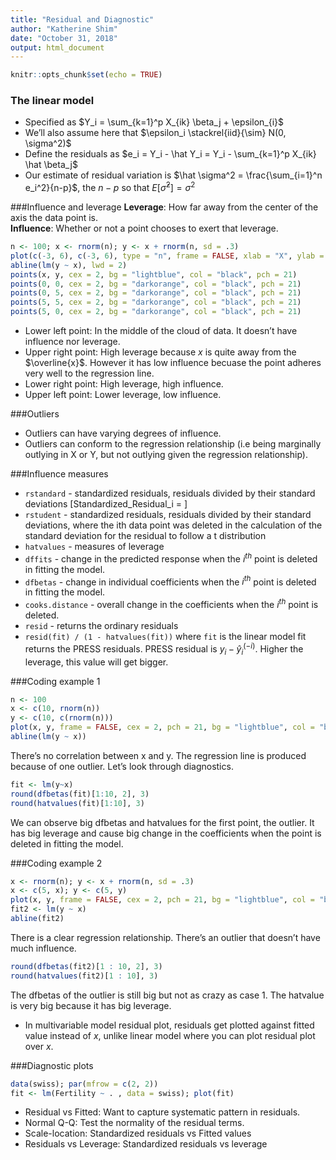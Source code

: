 ```yaml
---
title: "Residual and Diagnostic"
author: "Katherine Shim"
date: "October 31, 2018"
output: html_document
---
```


```r
knitr::opts_chunk$set(echo = TRUE)
```

### The linear model
* Specified as $Y_i =  \sum_{k=1}^p X_{ik} \beta_j + \epsilon_{i}$
* We'll also assume here that $\epsilon_i \stackrel{iid}{\sim} N(0, \sigma^2)$
* Define the residuals as
$e_i = Y_i -  \hat Y_i =  Y_i - \sum_{k=1}^p X_{ik} \hat \beta_j$
* Our estimate of residual variation is $\hat \sigma^2 = \frac{\sum_{i=1}^n e_i^2}{n-p}$, the $n-p$ so that $E[\hat \sigma^2] = \sigma^2$

###Influence and leverage
**Leverage**: How far away from the center of the axis the data point is.  
**Influence**: Whether or not a point chooses to exert that leverage. 

```r
n <- 100; x <- rnorm(n); y <- x + rnorm(n, sd = .3)
plot(c(-3, 6), c(-3, 6), type = "n", frame = FALSE, xlab = "X", ylab = "Y")
abline(lm(y ~ x), lwd = 2)
points(x, y, cex = 2, bg = "lightblue", col = "black", pch = 21)
points(0, 0, cex = 2, bg = "darkorange", col = "black", pch = 21)
points(0, 5, cex = 2, bg = "darkorange", col = "black", pch = 21)
points(5, 5, cex = 2, bg = "darkorange", col = "black", pch = 21)
points(5, 0, cex = 2, bg = "darkorange", col = "black", pch = 21)
```
  
* Lower left point: In the middle of the cloud of data. It doesn't have influence nor leverage.
* Upper right point: High leverage because $x$ is quite away from the $\overline{x}$. However it has low influence becuase the point adheres very well to the regression line.
* Lower right point: High leverage, high influence.
* Upper left point: Lower leverage, low influence.

###Outliers

* Outliers can have varying degrees of influence.
* Outliers can conform to the regression relationship (i.e being marginally outlying in X or Y, but not outlying given the regression relationship).

###Influence measures

  * `rstandard` - standardized residuals, residuals divided by their standard deviations
  \[Standardized\_Residual_i = \frac{Residual_i}{Stnadard deviation\_of\_Residual_i}\]
  * `rstudent` - standardized residuals, residuals divided by their standard deviations, where the ith data point was deleted in the calculation of the standard deviation for the residual to follow a t distribution
  * `hatvalues` - measures of leverage
  * `dffits` - change in the predicted response when the $i^{th}$ point is deleted in fitting the model.
  * `dfbetas` - change in individual coefficients when the $i^{th}$ point is deleted in fitting the model.
  * `cooks.distance` - overall change in the coefficients when the $i^{th}$ point is deleted.
  * `resid` - returns the ordinary residuals
  * `resid(fit) / (1 - hatvalues(fit))` where `fit` is the linear model fit returns the PRESS residuals. PRESS residual is $y_i-\hat y_i^{(-i)}$. Higher the leverage, this value will get bigger.
  
###Coding example 1
```r
n <- 100
x <- c(10, rnorm(n))
y <- c(10, c(rnorm(n)))
plot(x, y, frame = FALSE, cex = 2, pch = 21, bg = "lightblue", col = "black")
abline(lm(y ~ x))      
```
  
There's no correlation between x and y. The regression line is produced because of one outlier. Let's look through diagnostics.
```r
fit <- lm(y~x)
round(dfbetas(fit)[1:10, 2], 3)
round(hatvalues(fit)[1:10], 3)
```
We can observe big dfbetas and hatvalues for the first point, the outlier. It has big leverage and cause big change in the coefficients when the point is deleted in fitting the model. 


###Coding example 2
```r
x <- rnorm(n); y <- x + rnorm(n, sd = .3)
x <- c(5, x); y <- c(5, y)
plot(x, y, frame = FALSE, cex = 2, pch = 21, bg = "lightblue", col = "black")
fit2 <- lm(y ~ x)
abline(fit2)            
```
  
There is a clear regression relationship. There's an outlier that doesn't have much influence.
```r
round(dfbetas(fit2)[1 : 10, 2], 3)
round(hatvalues(fit2)[1 : 10], 3)
```
The dfbetas of the outlier is still big but not as crazy as case 1. The hatvalue is very big because it has big leverage.  

* In multivariable model residual plot, residuals get plotted against fitted value instead of $x$, unlike linear model where you can plot residual plot over $x$.

###Diagnostic plots
```r
data(swiss); par(mfrow = c(2, 2))
fit <- lm(Fertility ~ . , data = swiss); plot(fit)
```

* Residual vs Fitted: Want to capture systematic pattern in residuals.
* Normal Q-Q: Test the normality of the residual terms.
* Scale-location: Standardized residuals vs Fitted values
* Residuals vs Leverage: Standardized residuals vs leverage

